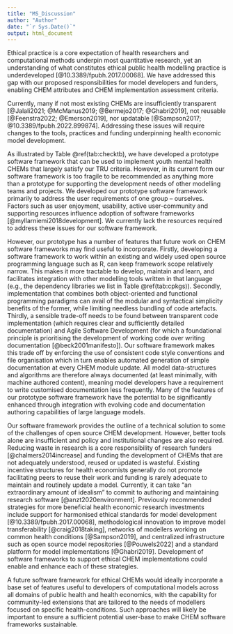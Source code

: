 ```yaml
---
title: "MS_Discussion"
author: "Author"
date: "`r Sys.Date()`"
output: html_document
---
```


<!-- Talk about DARTH (https://doi.org/10.1007/s40273-019-00837-x )/ BCEA -->
Ethical practice is a core expectation of health researchers and computational methods underpin most quantitative research, yet an understanding of what constitutes ethical public health modelling practice is underdeveloped [@10.3389/fpubh.2017.00068]. We have addressed this gap with our proposed responsibilities for model developers and funders, enabling CHEM attributes and CHEM implementation assessment criteria. 

<!-- The less numerous and more focused assessment criteria we propose may potentially be more tractable to implement in reviews of models authored by third parties and as the basis for designing software frameworks to support ethical computational model implementation. -->

<!-- Two issues for funders - allow support for beneficial use, foster viable communities. -->

Currently, many if not most existing CHEMs are insufficiently transparent [@Jalali2021; @McManus2019; @Bermejo2017; @Ghabri2019], not reusable [@Feenstra2022; @Emerson2019], nor updatable [@Sampson2017; @10.3389/fpubh.2022.899874]. <!-- DELETION --> Addressing these issues will require changes to the tools, practices and funding underpinning health economic model development.

As illustrated by Table \@ref(tab:checktb), we have developed a prototype software framework that can be used to implement youth mental health CHEMs that largely satisfy our TRU criteria. However, in its current form our software framework is too fragile to be recommended as anything more than a prototype for supporting the development needs of other modelling teams and projects. We developed our prototype software framework primarily to address the user requirements of one group – ourselves. Factors such as user enjoyment, usability, active user-community and supporting resources influence adoption of software frameworks [@myllarniemi2018development]. We currently lack the resources required to  address these issues for our software framework.

However, our prototype has a number of features that future work on CHEM software frameworks may find useful to incorporate. Firstly, developing a software framework to work within an existing and widely used open source programming language such as R, can keep framework scope relatively narrow. This makes it more tractable to develop, maintain and learn, and facilitates integration with other modelling tools written in that language (e.g., the dependency libraries we list in Table \@ref(tab:cpkgs)). Secondly, implementation that combines both object-oriented and functional programming paradigms can avail of the modular and syntactical simplicity benefits of the former, while limiting needless bundling of code artefacts. Thirdly, a sensible trade-off needs to be found between transparent code implementation (which requires clear and sufficiently detailed documentation) and Agile Software Development (for which a foundational principle is prioritising the development of working code over writing documentation [@beck2001manifesto]). Our software framework makes this trade off by enforcing the use of consistent code style conventions and file organisation which in turn enables automated generation of simple documentation at every CHEM module update. All model data-structures and algorithms are therefore always documented (at least minimally, with machine authored content), meaning model developers have a requirement to write customised documentation less frequently. Many of the features of our prototype software framework have the potential to be significantly enhanced through integration with evolving code and documentation authoring capabilities of large language models.

Our software framework provides the outline of a technical solution to some of the challenges of open source CHEM development. However, better tools alone are insufficient and policy and institutional changes are also required. Reducing waste in research is a core responsibility of research funders [@chalmers2014increase] and funding the development of CHEMs that are not adequately understood, reused or updated is wasteful. Existing incentive structures for health economists generally do not promote facilitating peers to reuse their work and funding is rarely adequate to maintain and routinely update a model. Currently, it can take “an extraordinary amount of idealism” to commit to authoring and maintaining research software [@anzt2020environment]. Previously recommended strategies for more beneficial health economic research investments include support for harmonised ethical standards for model development [@10.3389/fpubh.2017.00068], methodological innovation to improve model transferability [@craig2018taking], networks of modellers working on common health conditions [@Sampson2019], and  centralized infrastructure such as open source model repositories [@Pouwels2022] and a standard platform for model implementations [@Ghabri2019]. Development of software frameworks to support ethical CHEM implementations could enable and enhance each of these strategies.

A future software framework for ethical CHEMs would ideally incorporate a base set of features useful to developers of computational models across all domains of public health and health economics, with the capability for community-led extensions that are tailored to the needs of modellers focused on specific health-conditions. Such approaches will likely be important to ensure a sufficient potential user-base to make CHEM software frameworks sustainable.










